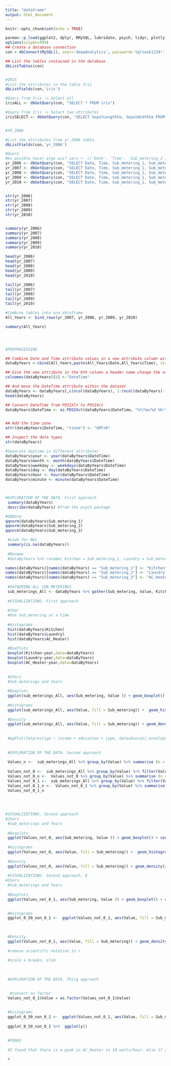 ```yaml
---
title: "dataframe"
output: html_document
---
```


```r
knitr::opts_chunk$set(echo = TRUE)
```

```r
pacman::p_load(ggplot2, dplyr, RMySQL, lubridate, psych, tidyr, plotly)
options(scipen=999)
## Create a database connection 
con = dbConnect(MySQL(), user='deepAnalytics', password='Sqltask1234!', dbname='dataanalytics2018', host='data-analytics-2018.cbrosir2cswx.us-east-1.rds.amazonaws.com')

## List the tables contained in the database 
dbListTables(con)


#IRIS
#List the attributes in the table Iris
dbListFields(con,'iris')

#Query from Iris -> Select all
irisALL <- dbGetQuery(con, "SELECT * FROM iris")

#Query from Iris -> Select two attributes
irisSELECT <- dbGetQuery(con, "SELECT SepalLengthCm, SepalWidthCm FROM iris")


#YR_2006

#List the attributes from yr_2006 table
dbListFields(con,'yr_2006')

#Query
#es posible hacer algo asi? vars <- c('Date', 'Time', 'Sub_metering_1', 'Sub_metering_2', 'Sub_metering_3')
yr_2006 <- dbGetQuery(con, "SELECT Date, Time, Sub_metering_1, Sub_metering_2, Sub_metering_3 FROM yr_2006")
yr_2007 <- dbGetQuery(con, "SELECT Date, Time, Sub_metering_1, Sub_metering_2, Sub_metering_3 FROM yr_2007")
yr_2008 <- dbGetQuery(con, "SELECT Date, Time, Sub_metering_1, Sub_metering_2, Sub_metering_3 FROM yr_2008")
yr_2009 <- dbGetQuery(con, "SELECT Date, Time, Sub_metering_1, Sub_metering_2, Sub_metering_3 FROM yr_2009")
yr_2010 <- dbGetQuery(con, "SELECT Date, Time, Sub_metering_1, Sub_metering_2, Sub_metering_3 FROM yr_2010")


str(yr_2006)
str(yr_2007)
str(yr_2008)
str(yr_2009)
str(yr_2010)


summary(yr_2006)
summary(yr_2007)
summary(yr_2008)
summary(yr_2009)
summary(yr_2010)

head(yr_2006)
head(yr_2007)
head(yr_2008)
head(yr_2009)
head(yr_2010)

tail(yr_2006)
tail(yr_2007)
tail(yr_2008)
tail(yr_2009)
tail(yr_2010)

#Combine tables into one dataframe
All_Years <- bind_rows(yr_2007, yr_2008, yr_2009, yr_2010)

summary(All_Years)




#PREPROCESSING

## Combine Date and Time attribute values in a new attribute column with Paste
dataByYears <-cbind(All_Years,paste(All_Years$Date,All_Years$Time), stringsAsFactors=FALSE)

## Give the new attribute in the 6th column a header name change the name
colnames(dataByYears)[6] <-"DateTime"

## And move the DateTime attribute within the dataset
dataByYears <- dataByYears[,c(ncol(dataByYears), 1:(ncol(dataByYears)-1))]
head(dataByYears)

## Convert DateTime from POSIXlt to POSIXct 
dataByYears$DateTime <- as.POSIXct(dataByYears$DateTime, "%Y/%m/%d %H:%M:%S")


## Add the time zone
attr(dataByYears$DateTime, "tzone") <- "GMT+0"

## Inspect the data types
str(dataByYears)

#Separate daytime in different attributes
dataByYears$year <- year(dataByYears$DateTime)
dataByYears$month <- month(dataByYears$DateTime)
dataByYears$weekday <- weekdays(dataByYears$DateTime)
dataByYears$day <- day(dataByYears$DateTime)
dataByYears$hour <- hour(dataByYears$DateTime)
dataByYears$minute <- minute(dataByYears$DateTime)



#EXPLORATION OF THE DATA. First approach
 summary(dataByYears) 
 describe(dataByYears) #from the psych package

#QQNorm
qqnorm(dataByYears$Sub_metering_1)
qqnorm(dataByYears$Sub_metering_2)
qqnorm(dataByYears$Sub_metering_3)

 #Look for NAs
 summary(is.na(dataByYears))
 
 #Rename
 #dataByYears %>% rename( Kitchen = Sub_metering_1, Laundry = Sub_metering_2, AC_Heater = Sub_metering_3) dplyer

names(dataByYears)[names(dataByYears) == "Sub_metering_1"] <- "Kitchen"
names(dataByYears)[names(dataByYears) == "Sub_metering_2"] <- "Laundry"
names(dataByYears)[names(dataByYears) == "Sub_metering_3"] <- "AC_Heater"
 
 #GATHERING ALL SUB_METERINGS
 sub_meterings_All <- dataByYears %>% gather(Sub_metering, Value, Kitchen:AC_Heater)
 
 #VISUALIZATIONS. First approach
 
 #1Var
 #One Sub_metering at a time
 
 #Histograms
 hist(dataByYears$Kitchen)
 hist(dataByYears$Laundry)
 hist(dataByYears$AC_Heater)
 
 #BoxPlots
 boxplot(Kitchen~year,data=dataByYears) 
 boxplot(Laundry~year,data=dataByYears) 
 boxplot(AC_Heater~year,data=dataByYears) 
 
 
 #2Vars
 #Sub_meterings and Years
 
 #Boxplots
 ggplot(sub_meterings_All, aes(Sub_metering, Value )) + geom_boxplot() + coord_flip() + facet_grid(.~year)
 
 #Histograms
 ggplot(sub_meterings_All, aes(Value, fill = Sub_metering)) +  geom_histogram(alpha = 0.5, aes(y = ..density..), position = 'identity')
 
 #Density
 ggplot(sub_meterings_All, aes(Value, fill = Sub_metering)) + geom_density(alpha = 0.2)
 
 
 #qqPlot(lm(prestige ~ income + education + type, data=Duncan),envelope=.99)
 
 
 #EXPLORATION OF THE DATA. Second approach
 
 Values_n <-  sub_meterings_All %>% group_by(Value) %>% summarise (n = n()) %>% mutate(freq = n / sum(n))
 
 Values_not_0 <-  sub_meterings_All %>% group_by(Value) %>% filter(Value!=0)
 Values_not_0_n <-  Values_not_0 %>% group_by(Value) %>% summarise (n = n()) %>% mutate(freq = n / sum(n))
 Values_not_0_1 <-  sub_meterings_All %>% group_by(Value) %>% filter(Value>1)
 Values_not_0_1_n <-  Values_not_0_1 %>% group_by(Value) %>% summarise (n = n()) %>% mutate(freq = n / sum(n))
 Values_not_0_1_n
 
 
 
 
#VISUALIZATIONS. Second approach
#2Vars
 #Sub_meterings and Years
 
 #Boxplots
 ggplot(Values_not_0, aes(Sub_metering, Value )) + geom_boxplot() + coord_flip() + facet_grid(.~year)
 
 #Histograms
 ggplot(Values_not_0, aes(Value, fill = Sub_metering)) +  geom_histogram(alpha = 0.5, aes(y = ..density..), position = 'identity')
 
 #Density
 ggplot(Values_not_0, aes(Value, fill = Sub_metering)) + geom_density(alpha = 0.2)
 
 #VISUALIZATIONS. Second approach. B
#2Vars
 #Sub_meterings and Years
 
 #Boxplots
 ggplot(Values_not_0_1, aes(Sub_metering, Value )) + geom_boxplot() + coord_flip() + facet_grid(.~year)

  
 #Histograms
 ggplot_0_50_non_0_1 <-  ggplot(Values_not_0_1, aes(Value, fill = Sub_metering)) +  geom_histogram() 
 

 
 #Density
 ggplot(Values_not_0_1, aes(Value, fill = Sub_metering)) + geom_density(alpha = 0.2)
 
 #remove scientific notation in r
 
 #scale x breaks, xlim
 
 
 
 #EXPLORATION OF THE DATA. Thirg approach

 
  #convert as factor
 Values_not_0_1$Value = as.factor(Values_not_0_1$Value)
 
  
 #Histograms
 ggplot_0_50_non_0_1 <-  ggplot(Values_not_0_1, aes(Value, fill = Sub_metering)) +  geom_histogram(bin=50, stat="count") 
 
 ggplot_0_50_non_0_1 %>%  ggplotly()
 
 
 #PEAKS
 
 #I found that there is a peak in AC_Heater in 18 watts/hour. Also 17 and 19 are hight, so that might correspond to the oscillation of watts in the turning on and off. 

 # 
 
 
```
